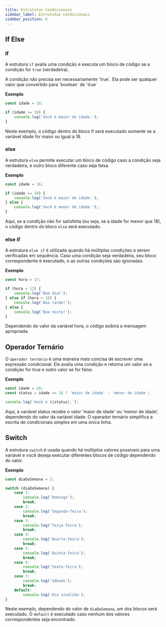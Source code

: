 ```yaml
---
title: Estrututas Condicionais
sidebar_label: Estrututas Condicionais
sidebar_position: 6
---
```




## If Else

### If

A estrutura `if` avalia uma condição e executa um bloco de código se a condição for `true` (verdadeira).

<Admonition>
  A condição não precisa ser necessariamente `true`. Ela pode ser qualquer valor que convertido para `boolean` de `true`
</Admonition>

**Exemplo**

```js
const idade = 18;

if (idade >= 18) {
    console.log('Você é maior de idade.');
}
```
Neste exemplo, o código dentro do bloco if será executado somente se a variável idade for maior ou igual a 18.

### else

A estrutura `else` permite executar um bloco de código caso a condição seja verdadeira, e outro bloco diferente caso seja falsa.

**Exemplo**

```js
const idade = 16;

if (idade >= 18) {
    console.log('Você é maior de idade.');
} else {
    console.log('Você é menor de idade.');
}

```
Aqui, se a condição não for satisfeita (ou seja, se a idade for menor que 18), o código dentro do bloco `else` será executado.

### else if

A estrutura `else if` é utilizada quando há múltiplas condições a serem verificadas em sequência. Caso uma condição seja verdadeira, seu bloco correspondente é executado, e as outras condições são ignoradas.

**Exemplo**

```js
const hora = 17;

if (hora < 12) {
    console.log('Bom dia!');
} else if (hora < 18) {
    console.log('Boa tarde!');
} else {
    console.log('Boa noite!');
}

```
Dependendo do valor da variável hora, o código exibirá a mensagem apropriada.

## Operador Ternário

O `operador ternário` é uma maneira mais concisa de escrever uma expressão condicional. Ele avalia uma condição e retorna um valor se a condição for true e outro valor se for false.

**Exemplo**

```js
const idade = 20;
const status = idade >= 18 ? 'maior de idade' : 'menor de idade';

console.log(`Você é ${status}.`);
```
Aqui, a variável status recebe o valor 'maior de idade' ou 'menor de idade', dependendo do valor da variável idade. O operador ternário simplifica a escrita de condicionais simples em uma única linha.

## Switch

A estrutura `switch` é usada quando há múltiplos valores possíveis para uma variável e você deseja executar diferentes blocos de código dependendo do valor.

**Exemplo**

```js
const diaDaSemana = 3;

switch (diaDaSemana) {
    case 1:
        console.log('Domingo');
        break;
    case 2:
        console.log('Segunda-feira');
        break;
    case 3:
        console.log('Terça-feira');
        break;
    case 4:
        console.log('Quarta-feira');
        break;
    case 5:
        console.log('Quinta-feira');
        break;
    case 6:
        console.log('Sexta-feira');
        break;
    case 7:
        console.log('Sábado');
        break;
    default:
        console.log('Dia inválido');
}

```
Neste exemplo, dependendo do valor de `diaDaSemana`, um dos blocos será executado. O `default` é executado caso nenhum dos valores correspondentes seja encontrado.
